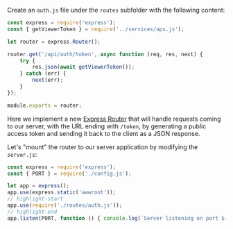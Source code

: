 Create an `auth.js` file under the `routes` subfolder with the following content:

```js title="routes/auth.js"
const express = require('express');
const { getViewerToken } = require('../services/aps.js');

let router = express.Router();

router.get('/api/auth/token', async function (req, res, next) {
    try {
        res.json(await getViewerToken());
    } catch (err) {
        next(err);
    }
});

module.exports = router;
```

Here we implement a new [Express Router](http://expressjs.com/en/4x/api.html#router) that will handle
requests coming to our server, with the URL ending with `/token`, by generating a public access token
and sending it back to the client as a JSON response.

Let's "mount" the router to our server application by modifying the `server.js`:

```js title="server.js"
const express = require('express');
const { PORT } = require('./config.js');

let app = express();
app.use(express.static('wwwroot'));
// highlight-start
app.use(require('./routes/auth.js'));
// highlight-end
app.listen(PORT, function () { console.log(`Server listening on port ${PORT}...`); });
```
